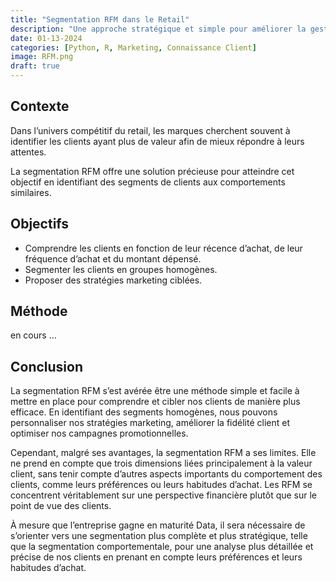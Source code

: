 ```yaml
---
title: "Segmentation RFM dans le Retail"
description: "Une approche stratégique et simple pour améliorer la gestion de la clientèle est la segmentation RFM (Récence, Fréquence, Montant)"
date: 01-13-2024
categories: [Python, R, Marketing, Connaissance Client] 
image: RFM.png
draft: true 
---
```



## Contexte

Dans l'univers compétitif du retail, les marques cherchent souvent à identifier les clients ayant plus de valeur afin de mieux répondre à leurs attentes.

La segmentation RFM offre une solution précieuse pour atteindre cet objectif en identifiant des segments de clients aux comportements similaires.

## Objectifs

* Comprendre les clients en fonction de leur récence d'achat, de leur fréquence d'achat et du montant dépensé.
* Segmenter les clients en groupes homogènes.
* Proposer des stratégies marketing ciblées.

## Méthode

en cours ...

## Conclusion

La segmentation RFM s'est avérée être une méthode simple et facile à mettre en place pour comprendre et cibler nos clients de manière plus efficace. En identifiant des segments homogènes, nous pouvons personnaliser nos stratégies marketing, améliorer la fidélité client et optimiser nos campagnes promotionnelles.

Cependant, malgré ses avantages, la segmentation RFM a ses limites. Elle ne prend en compte que trois dimensions liées principalement à la valeur client, sans tenir compte d'autres aspects importants du comportement des clients, comme leurs préférences ou leurs habitudes d'achat. Les RFM se concentrent véritablement sur une perspective financière plutôt que sur le point de vue des clients.

À mesure que l’entreprise gagne en maturité Data, il sera nécessaire de s’orienter vers une segmentation plus complète et plus stratégique, telle que la segmentation comportementale, pour une analyse plus détaillée et précise de nos clients en prenant en compte leurs préférences et leurs habitudes d'achat.